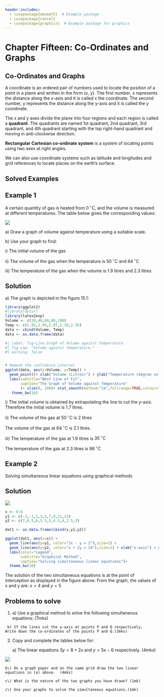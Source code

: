 ```yaml
---
header-includes:
  - \usepackage{amsmath}  # Example package
  - \usepackage{cancel}
  - \usepackage{graphicx}  # Example package for graphics
---
```


# Chapter Fifteen: Co-Ordinates and Graphs {.unnumbered}

## Co-Ordinates and Graphs {.unnumbered}

A coordinate is an ordered pair of numbers used to locate the position
of a point in a plane and written in the form (x, y). The first number,
x represents the distance along the x-axis and it is called x the
coordinate. The second number, y represents the distance along the
y-axis and it is called the y coordinate.

The x and y axes divide the plane into four regions and each region is
called a **quadrant**. The quadrants are named 1st quadrant, 2nd
quadrant, 3rd quadrant, and 4th quadrant starting with the top
right-hand quadrant and moving in anti-clockwise direction.

**Rectangular Cartesian co-ordinate system** is a system of locating
points using two axes at right angles.

We can also use coordinate systems such as latitude and longitudes and
grid references to locate places on the earth's surface.

## Solved Examples

::: {.callout-note collapse="false"}
# Example 1

A certain quantity of gas is heated from $0\,^{\circ}\mathrm{C}$, and
the volume is measured at different temperatures. The table below gives
the corresponding values:

![](images/Cpt15_Ex1.png)

a\) Draw a graph of volume against temperature using a suitable scale.

b\) Use your graph to find:

i\) The initial volume of the gas

ii\) The volume of the gas when the temperature is
$50\,^{\circ}\mathrm{C}$ and $64\,^{\circ}\mathrm{C}$

iii\) The temperature of the gas when the volume is 1.9 litres and 2.3
litres.
:::

::: {.callout-caution collapse="true"}
# Solution

a\) The graph is depicted in the figure 15.1:

```r

library(ggplot2)
#library(dplyr)
library(latex2exp)
Volume <- c(20,40,60,80,100)
Temp <- c(1.82,1.95,2.07,2.20,2.35)
data <- cbind(Volume, Temp)
data <- as.data.frame(data)

#| label: fig-Line Graph of Volume against Temperature
#| fig-cap: "Volume against Temperature."
#| warning: false


# Remove the confidence interval
ggplot(data, aes(x=Volume, y=Temp)) + 
  geom_point()+ xlab("Volume (Litres)") + ylab("Temperature (degree celcious)")+
  labs(subtitle="Best Line of Fit",
       caption="The Graph of Volume against Temperature"
       )+ xlim(0, 100)+ stat_smooth(method="lm",fullrange=TRUE,colour="red",se=FALSE)+
   theme_bw(16)
```

\b)

i\) The initial volume is obtained by extrapolating the line to cut the
y-axis. Therefore the initial volume is 1.7 litres.

ii\) The volume of the gas at $50\,^{\circ}\mathrm{C}$ is 2 litres

The volume of the gas at $64\,^{\circ}\mathrm{C}$ is 2.1 litres.

iii\) The temperature of the gas at 1.9 litres is
$35\,^{\circ}\mathrm{C}$

The temperature of the gas at 2.3 litres is $98\,^{\circ}\mathrm{C}$
:::

::: {.callout-note collapse="false"}
# Example 2

Solving simultaneous linear equations using graphical methods 

```{=latex}
\begin{equation}
\begin{split}
2x-y&=3 \\
x + 2y &= 14
\end{split}
\end{equation}
```
:::

::: {.callout-caution collapse="true"}
# Solution

![](images/Cpt15_table2.png)

```r

x <- 0:8
y1 <- c(-3,-1,1,3,5,7,9,11,13)
y2 <- c(7,6.5,6,5.5,5,4.5,4,3.5,3)

dat1 <- as.data.frame(cbind(x,y1,y2))

ggplot(dat1, aes(x=x)) + 
  geom_line(aes(y=y1, color="2x - y = 3"),size=1) +
  geom_line(aes(y=y2, color="x + 2y = 14"),size=1) + xlab("x-axis") + ylab("y-axis")+
  labs(color="Legend",
       subtitle="Graphical Method",
       caption="Solving simultaneous linear equations")+
  theme_bw(16)
```

The solution of the two simultaneous equations is at the point of
interception as displayed in the figure above: From the graph, the values of x
and y are: $x=4$ and $y=5$
:::

::: {.callout-note collapse="false"}
## Problems to solve

1.  a\) Use a graphical method to solve the following simultaneous
    equations: \hspace{2.5cm}(7mks)
    
```{=latex}
\begin{equation}
\begin{split}
3x-y&=4 \\
x+4y&=10
\end{split}
\end{equation}
```
     
     b) If the lines cut the y-axis at points P and Q respectively,
    Write down the co-ordinates of the points P and Q.(3mks)

2.  Copy and complete the tables below for:

    a\) The linear equations $3y=8+2x$ and $y=5x-6$ respectively.
    (4mks) 
    
![](images/Cpt15_Q2.png)

    b\) On a graph paper and on the same grid draw the two linear
    equations in (a) above.  (4mks)

    c\) What is the nature of the two graphs you have drawn? (1mk)

    c\) Use your graphs to solve the simultaneous equations.(1mk)

```{=latex}
\begin{equation}
\begin{split}
-2x+3y&=8 \\
5x-y&=6
\end{split}
\end{equation}
```
:::
